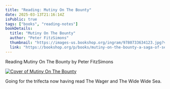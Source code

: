 ```yaml
---
title: "Reading: Mutiny On The Bounty"
date: 2025-03-13T21:16:14Z
isPublic: true
tags: ["books", "reading-notes"]
bookDetails:
  title: "Mutiny On The Bounty"
  author: "Peter FitzSimons"
  thumbnail: "https://images-us.bookshop.org/ingram/9780733634123.jpg?v=45912a65a68cbc388cfd3ab33c5d9626"
  link: "https://bookshop.org/p/books/mutiny-on-the-bounty-a-saga-of-sex-sedition-mayhem-and-mutiny-and-survival-against-extraordinary-odds-peter-fitzsimons/8f8eb6bc3176f646?ean=9780733634123&next=t&next=t"
---
```


Reading Mutiny On The Bounty by Peter FitzSimons

<p>
  <a href="https://bookshop.org/p/books/mutiny-on-the-bounty-a-saga-of-sex-sedition-mayhem-and-mutiny-and-survival-against-extraordinary-odds-peter-fitzsimons/8f8eb6bc3176f646?ean=9780733634123&next=t&next=t" title="View on bookshop.org">
    <img src="https://images-us.bookshop.org/ingram/9780733634123.jpg?v=45912a65a68cbc388cfd3ab33c5d9626" alt="Cover of Mutiny On The Bounty" class="book-cover" />
  </a>
</p>

Going for the trifecta now having read The Wager and The Wide Wide Sea.
